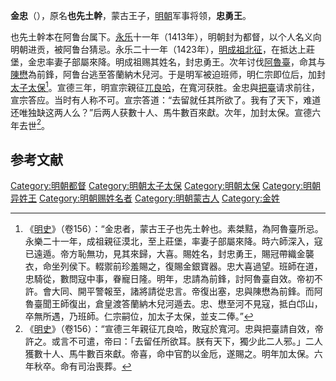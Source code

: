 {{Otheruses|金忠|other=同名或類似名的其它條目描述}}
'''金忠'''（{{bd|？||1431年|catIdx=}}），原名'''也先土幹'''，蒙古王子，[[明朝|明朝]]军事将领，'''忠勇王'''。

也先土幹本在阿鲁台属下。[[永乐_(明朝)|永乐]]十一年（1413年），明朝封为都督，以个人名义向明朝进贡，被阿鲁台猜忌。永乐二十一年（1423年），[[明成祖北征|明成祖北征]]，在抵达上莊堡，金忠率妻子部屬來降。明成祖赐其姓名，封忠勇王。次年讨伐[[阿魯臺|阿魯臺]]，命其与[[陳懋|陳懋]]為前鋒，阿鲁台逃至答蘭納木兒河。于是明军被迫班师，明仁宗即位后，加封[[太子太保|太子太保]]<ref>《[[明史|明史]]》（卷156）：“金忠者，蒙古王子也先土幹也。素桀黠，為阿魯臺所忌。永樂二十一年，成祖親征漠北，至上莊堡，率妻子部屬來降。時六師深入，寇已遠遁。帝方恥無功，見其來歸，大喜。賜姓名，封忠勇王，賜冠帶織金襲衣，命坐列侯下。輟禦前珍羞賜之，復賜金銀寶器。忠大喜過望。班師在道，忠騎從，數問寇中事，眷寵日隆。明年，忠請為前鋒，討阿魯臺自效。帝初不許。會大同、開平警報至，諸將請從忠言。帝復出塞，忠與陳懋為前鋒。而阿魯臺聞王師復出，倉皇渡答蘭納木兒河遁去。忠、懋至河不見寇，抵白邙山，卒無所遇，乃班師。仁宗嗣位，加太子太保，並支二俸。”</ref>。宣德三年，明宣宗親征[[兀良哈|兀良哈]]，在寬河获胜。金忠與[[把臺|把臺]]请求前往，宣宗答应。当时有人称不可。宣宗答道：“去留就任其所欲了。我有了天下，难道还唯独缺这两人么？”后两人获數十人、馬牛數百來獻。次年，加封太保。宣德六年去世<ref>《[[明史|明史]]》（卷156）：“宣德三年親征兀良哈，敗寇於寬河。忠與把臺請自效，帝許之。或言不可遣，帝曰：「去留任所欲耳。朕有天下，獨少此二人邪。」二人獲數十人、馬牛數百來獻。帝喜，命中官酌以金卮，遂賜之。明年加太保。六年秋卒。命有司治喪葬。</ref>。

==参考文献==
{{wikisource|明史/卷156}}
<div class="references-small">
<references />
</div>

[[Category:明朝都督|Category:明朝都督]]
[[Category:明朝太子太保|Category:明朝太子太保]]
[[Category:明朝太保|Category:明朝太保]]
[[Category:明朝异姓王|Category:明朝异姓王]]
[[Category:明朝赐姓名者|Category:明朝赐姓名者]]
[[Category:明朝蒙古人|Category:明朝蒙古人]]
[[Category:金姓|Category:金姓]]